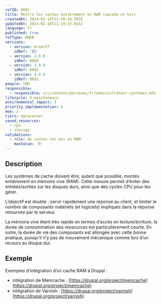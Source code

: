 ```yaml
---
refID: 0092
title: Mettre les caches entièrement en RAM (opcode et kvs)
createdAt: 2024-02-14T12:49:16.363Z
updatedAt: 2024-02-16T11:19:33.015Z
language: fr
published: true
refType: RWEB
versions:
  - version: GreenIT
    idRef: '85'
  - version: 2.0.0
    idRef: 0090
  - version: 3.0.0
    idRef: 0092
  - version: 4.0.0
    idRef: 0092
people: TBD
responsible:
  - responsible: src/content/personas/fr/administrateur-systemes.mdx
lifecycle: 8-maintenance
environmental_impact: 3
priority_implementation: 3
moe: 2
tiers: datacenter
saved_resources:
  - cpu
  - storage
validations:
  - rule: de caches non mis en RAM
    maxValue: '0'
---
```


## Description

Les systèmes de cache doivent être, autant que possible, montés entièrement en mémoire vive (RAM). Cette mesure permet d’éviter des entrées/sorties sur les disques durs, ainsi que des cycles CPU pour les gérer.

L’objectif est double : servir rapidement une réponse au client, et limiter le nombre de composants matériels (et logiciels) impliqués dans la réponse retournée par le serveur.

La mémoire vive étant très rapide en termes d’accès en lecture/écriture, la durée de consommation des ressources est particulièrement courte. En outre, la durée de vie des composants est allongée avec cette bonne pratique, puisqu’il n’y pas de mouvement mécanique comme lors d’un recours au disque dur.

## Exemple

Exemples d’intégration d’un cache RAM à Drupal :

* intégration de Memcache : [https://drupal.org/project/memcache](https://drupal.org/project/memcache)
* intégration de Varnish : [https://drupal.org/project/varnish](https://drupal.org/project/varnish)
